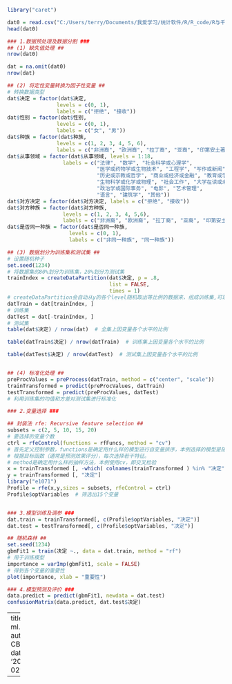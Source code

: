 
```r
library("caret")

dat0 = read.csv("C:/Users/terry/Documents/我爱学习/统计软件/R/R_code/R与千寻（代码+数据）/第五章 R语言与机器学习/5.1 机器学习概述/相亲数据.csv", fileEncoding = "UTF-8")
head(dat0)

### 1.数据预处理及数据分割 ###
## (1) 缺失值处理 ##
nrow(dat0)

dat = na.omit(dat0)
nrow(dat)

## (2) 将定性变量转换为因子性变量 ##
# 转换数据类型
dat$决定 = factor(dat$决定,
                levels = c(0, 1), 
                labels = c("拒绝", "接收"))
dat$性别 = factor(dat$性别,
                levels = c(0, 1), 
                labels = c("女", "男"))
dat$种族 = factor(dat$种族,
                levels = c(1, 2, 3, 4, 5, 6), 
                labels = c("非洲裔", "欧洲裔", "拉丁裔", "亚裔", "印第安土著", "其他"))
dat$从事领域 = factor(dat$从事领域, levels = 1:18, 
                  labels = c("法律", "数学", "社会科学或心理学",
                             "医学或药物学或生物技术", "工程学", "写作或新闻",
                             "历史或宗教或哲学", "商业或经济或金融", "教育或学术",
                             "生物科学或化学或物理", "社会工作", "大学在读或未择方向",
                             "政治学或国际事务", "电影", "艺术管理",
                             "语言", "建筑学", "其他"))
dat$对方决定 = factor(dat$对方决定, labels = c("拒绝", "接收"))
dat$对方种族 = factor(dat$对方种族,
                  levels = c(1, 2, 3, 4, 5,6),
                  labels = c("非洲裔", "欧洲裔", "拉丁裔", "亚裔", "印第安土著", "其他"))
dat$是否同一种族 = factor(dat$是否同一种族, 
                    levels = c(0, 1), 
                    labels = c("非同一种族", "同一种族"))

## (3) 数据划分为训练集和测试集 ##
# 设置随机种子
set.seed(1234)
# 将数据集的80%划分为训练集，20%划分为测试集
trainIndex = createDataPartition(dat$决定, p = .8, 
                                 list = FALSE, 
                                 times = 1)
# createDataPartition会自动从y的各个level随机取出等比例的数据来，组成训练集,可理解为分层抽样；
datTrain = dat[trainIndex, ]
# 训练集
datTest = dat[-trainIndex, ]
# 测试集
table(dat$决定) / nrow(dat)  # 全集上因变量各个水平的比例

table(datTrain$决定) / nrow(datTrain)  # 训练集上因变量各个水平的比例

table(datTest$决定) / nrow(datTest)  # 测试集上因变量各个水平的比例


## (4) 标准化处理 ##
preProcValues = preProcess(datTrain, method = c("center", "scale"))
trainTransformed = predict(preProcValues, datTrain)
testTransformed = predict(preProcValues, datTest)
# 利用训练集的均值和方差对测试集进行标准化

### 2.变量选择 ###

## 封装法 rfe: Recursive feature selection ##
subsets = c(2, 5, 10, 15, 20)
# 要选择的变量个数
ctrl = rfeControl(functions = rfFuncs, method = "cv")
# 首先定义控制参数，functions是确定用什么样的模型进行自变量排序，本例选择的模型是随机森林
# 根据目标函数（通常是预测效果评分），每次选择若干特征。
# method是确定用什么样的抽样方法，本例使用cv，即交叉检验
x = trainTransformed [, -which( colnames(trainTransformed ) %in% "决定")]
y = trainTransformed [, "决定"]
library("e1071")
Profile = rfe(x,y,sizes = subsets, rfeControl = ctrl)
Profile$optVariables  # 筛选出15个变量


### 3.模型训练及调参 ###
dat.train = trainTransformed[, c(Profile$optVariables, "决定")]
dat.test = testTransformed[, c(Profile$optVariables, "决定")]

## 随机森林 ##
set.seed(1234)
gbmFit1 = train(决定 ~., data = dat.train, method = "rf")
# 用于训练模型
importance = varImp(gbmFit1, scale = FALSE)
# 得到各个变量的重要性
plot(importance, xlab = "重要性")

### 4.模型预测及评价 ###
data.predict = predict(gbmFit1, newdata = dat.test)
confusionMatrix(data.predict, dat.test$决定)
```



---
title: ml.R
author: CBS
date: '2021-02-04'

---
